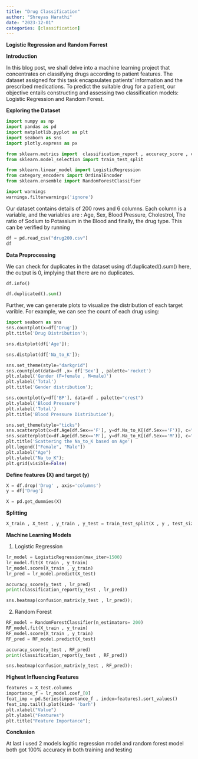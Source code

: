 ```yaml
---
title: "Drug Classification"
author: "Shreyas Harathi"
date: "2023-12-01"
categories: [classification]
---
```

**Logistic Regression and Random Forrest**

**Introduction**

In this blog post, we shall delve into a machine learning project that concentrates on classifying drugs according to patient features. The dataset assigned for this task encapsulates patients' information and the prescribed medications. To predict the suitable drug for a patient, our objective entails constructing and assessing two classification models: Logistic Regression and Random Forest.

**Exploring the Dataset**

```python
import numpy as np
import pandas as pd
import matplotlib.pyplot as plt
import seaborn as sns
import plotly.express as px

from sklearn.metrics import  classification_report , accuracy_score , confusion_matrix
from sklearn.model_selection import train_test_split

from sklearn.linear_model import LogisticRegression
from category_encoders import OrdinalEncoder
from sklearn.ensemble import RandomForestClassifier

import warnings
warnings.filterwarnings('ignore')
```

Our dataset contains details of 200 rows and 6 columns. Each column is a variable, and the variables are : Age, Sex, Blood Pressure, Cholestrol, The ratio of Sodium to Potassium in the Blood and finally, the drug type. This can be verified by running
```python
df = pd.read_csv("drug200.csv")
df

```

**Data Preprocessing**

We can check for duplicates in the dataset using  df.duplicated().sum() here, the output is 0, implying that there are no duplicates.
```python
df.info()
```
```python
df.duplicated().sum()
```
Further, we can generate plots to visualize the distribution of each target varible. For example, we can see the count of each drug using:
```python
import seaborn as sns
sns.countplot(x=df['Drug'])
plt.title('Drug Distribution');
```
```python
sns.distplot(df['Age']);
```
```python
sns.distplot(df['Na_to_K']);
```
```python
sns.set_theme(style="darkgrid")
sns.countplot(data=df ,x= df['Sex'] , palette='rocket')
plt.xlabel('Gender (F=female , M=male)')
plt.ylabel('Total')
plt.title('Gender distribution');
```
```python
sns.countplot(y=df['BP'], data=df , palette="crest")
plt.ylabel('Blood Pressure')
plt.xlabel('Total')
plt.title('Blood Pressure Distribution');
```
```python
sns.set_theme(style="ticks")
sns.scatterplot(x=df.Age[df.Sex=='F'], y=df.Na_to_K[(df.Sex=='F')], c="Red" , )
sns.scatterplot(x=df.Age[df.Sex=='M'], y=df.Na_to_K[(df.Sex=='M')], c="Blue")
plt.title('Scattering the Na_to_K based on Age')
plt.legend(["Female", "Male"])
plt.xlabel("Age")
plt.ylabel("Na_to_K");
plt.grid(visible=False)
```

**Define features (X) and target (y)**

```python
X = df.drop('Drug' , axis='columns')
y = df['Drug']
```

```python
X = pd.get_dummies(X)
```

**Splitting**

```python
X_train , X_test , y_train , y_test = train_test_split(X , y , test_size=0.2 , shuffle= True ,random_state=42)
```
**Machine Learning Models**

1. Logistic Regression
```python
lr_model = LogisticRegression(max_iter=1500)
lr_model.fit(X_train , y_train)
lr_model.score(X_train , y_train)
lr_pred = lr_model.predict(X_test)
```
```python
accuracy_score(y_test , lr_pred)
print(classification_report(y_test , lr_pred))
```

```python
sns.heatmap(confusion_matrix(y_test , lr_pred));
```

2. Random Forest
```python
RF_model = RandomForestClassifier(n_estimators= 200)
RF_model.fit(X_train , y_train)
RF_model.score(X_train , y_train)
RF_pred = RF_model.predict(X_test)
```

```python
accuracy_score(y_test , RF_pred)
print(classification_report(y_test , RF_pred))
```
```python
sns.heatmap(confusion_matrix(y_test , RF_pred));
```
**Highest Influencing Features**

```python
features = X_test.columns
importance_f = lr_model.coef_[0]
feat_imp = pd.Series(importance_f , index=features).sort_values()
feat_imp.tail().plot(kind= 'barh')
plt.xlabel("Value")
plt.ylabel("Features")
plt.title("Feature Importance");
```

**Conclusion**

At last i used 2 models logitic regression model and random forest model both got 100% accuracy in both training and testing